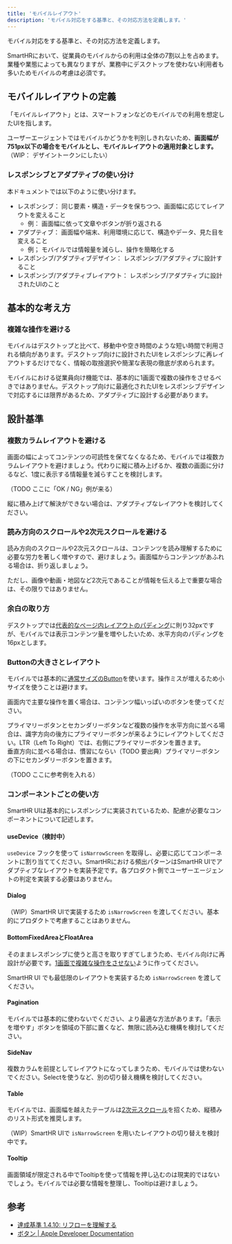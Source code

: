 ```yaml
---
title: 'モバイルレイアウト'
description: 'モバイル対応をする基準と、その対応方法を定義します。'
---
```


モバイル対応をする基準と、その対応方法を定義します。

SmartHRにおいて、従業員のモバイルからの利用は全体の7割以上を占めます。業種や業態によっても異なりますが、業務中にデスクトップを使わない利用者も多いためモバイルの考慮は必須です。


## モバイルレイアウトの定義

「モバイルレイアウト」とは、スマートフォンなどのモバイルでの利用を想定したUIを指します。

ユーザーエージェントではモバイルかどうかを判別しきれないため、**画面幅が751px以下の場合をモバイルとし、モバイルレイアウトの適用対象とします。**
（WIP： デザイントークンにしたい）

### レスポンシブとアダプティブの使い分け

本ドキュメントでは以下のように使い分けます。

- レスポンシブ： 同じ要素・構造・データを保ちつつ、画面幅に応じてレイアウトを変えること
  - 例： 画面幅に依って文章やボタンが折り返される
- アダプティブ： 画面幅や端末、利用環境に応じて、構造やデータ、見た目を変えること
  - 例； モバイルでは情報量を減らし、操作を簡略化する
- レスポンシブ/アダプティブデザイン： レスポンシブ/アダプティブに設計すること
- レスポンシブ/アダプティブレイアウト： レスポンシブ/アダプティブに設計されたUIのこと


## 基本的な考え方

### 複雑な操作を避ける

モバイルはデスクトップと比べて、移動中や空き時間のような短い時間で利用される傾向があります。デスクトップ向けに設計されたUIをレスポンシブに再レイアウトするだけでなく、情報の取捨選択や簡潔な表現の徹底が求められます。

モバイルにおける従業員向け機能では、基本的に1画面で複数の操作をさせるべきではありません。デスクトップ向けに最適化されたUIをレスポンシブデザインで対応するには限界があるため、アダプティブに設計する必要があります。


## 設計基準

### 複数カラムレイアウトを避ける

画面の幅によってコンテンツの可読性を保てなくなるため、モバイルでは複数カラムレイアウトを避けましょう。代わりに縦に積み上げるか、複数の画面に分けるなど、1度に表示する情報量を減らすことを検討します。

（TODO ここに「OK / NG」例が来る）

縦に積み上げて解決ができない場合は、アダプティブなレイアウトを検討してください。

### 読み方向のスクロールや2次元スクロールを避ける

読み方向のスクロールや2次元スクロールは、コンテンツを読み理解するために必要な労力を著しく増やすので、避けましょう。画面幅からコンテンツがあふれる場合は、折り返しましょう。

ただし、画像や動画・地図など2次元であることが情報を伝える上で重要な場合は、その限りではありません。

### 余白の取り方

デスクトップでは[代表的なページ内レイアウトのパディング]()に則り32pxですが、モバイルでは表示コンテンツ量を増やしたいため、水平方向のパディングを16pxとします。

### Buttonの大きさとレイアウト

モバイルでは基本的に[通常サイズのButton](/products/components/button/#h3-6)を使います。操作ミスが増えるため小サイズを使うことは避けます。

画面内で主要な操作を置く場合は、コンテンツ幅いっぱいのボタンを使ってください。

プライマリーボタンとセカンダリーボタンなど複数の操作を水平方向に並べる場合は、識字方向の後方にプライマリーボタンが来るようにレイアウトしてください。LTR（Left To Right）では、右側にプライマリーボタンを置きます。  
垂直方向に並べる場合は、慣習にならい（TODO 要出典）プライマリーボタンの下にセカンダリーボタンを置きます。

（TODO ここに参考例を入れる）

### コンポーネントごとの使い方

SmartHR UIは基本的にレスポンシブに実装されているため、配慮が必要なコンポーネントについて記述します。

#### useDevice（検討中）

`useDevice` フックを使って `isNarrowScreen` を取得し、必要に応じてコンポーネントに割り当ててください。SmartHRにおける頻出パターンはSmartHR UIでアダプティブなレイアウトを実装予定です。各プロダクト側でユーザーエージェントの判定を実装する必要はありません。

#### Dialog

（WIP）SmartHR UIで実装するため `isNarrowScreen` を渡してください。基本的にプロダクトで考慮することはありません。

#### BottomFixedAreaとFloatArea

そのままレスポンシブに使うと高さを取りすぎてしまうため、モバイル向けに再設計が必要です。[1画面で複雑な操作をさせない]()ように作ってください。

SmartHR UI でも最低限のレイアウトを実装するため `isNarrowScreen` を渡してください。

#### Pagination

モバイルでは基本的に使わないでください、より最適な方法があります。「表示を増やす」ボタンを領域の下部に置くなど、無限に読み込む機構を検討してください。

#### SideNav

複数カラムを前提としてレイアウトになってしまうため、モバイルでは使わないでください。Selectを使うなど、別の切り替え機構を検討してください。

#### Table

モバイルでは、画面幅を越えたテーブルは[2次元スクロール]()を招くため、縦積みのリスト形式を推奨します。

（WIP）SmartHR UIで `isNarrowScreen` を用いたレイアウトの切り替えを検討中です。

#### Tooltip

画面領域が限定される中でTooltipを使って情報を押し込むのは現実的ではないでしょう。モバイルでは必要な情報を整理し、Tooltipは避けましょう。

## 参考

- [達成基準 1.4.10: リフローを理解する](https://waic.jp/translations/WCAG21/Understanding/reflow)
- [ボタン | Apple Developer Documentation](https://developer.apple.com/jp/design/human-interface-guidelines/buttons#Best-practices)
